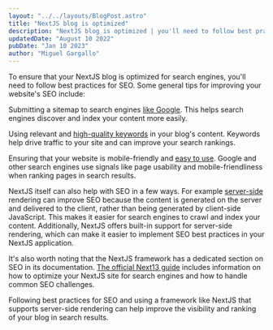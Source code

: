 ```yaml
---
layout: "../../layouts/BlogPost.astro"
title: "NextJS blog is optimized"
description: "NextJS blog is optimized | you'll need to follow best practices for SEO"
updatedDate: "August 10 2022"
pubDate: "Jan 10 2023"
author: "Miguel Gargallo"
---
```


To ensure that your NextJS blog is optimized for search engines, you'll need to follow best practices for SEO. Some general tips for improving your website's SEO include:

Submitting a sitemap to search engines [like Google](https://developers.google.com/search/docs/fundamentals/seo-starter-guide?hl=en%2F&visit_id=638089082578826152-1141657933&rd=1). This helps search engines discover and index your content more easily.

Using relevant and [high-quality keywords](https://www.searchenginejournal.com/why-keywords-still-matter/425671/) in your blog's content. Keywords help drive traffic to your site and can improve your search rankings.

Ensuring that your website is mobile-friendly and [easy to use](https://developers.google.com/search/docs/fundamentals/how-search-works). Google and other search engines use signals like page usability and mobile-friendliness when ranking pages in search results.

NextJS itself can also help with SEO in a few ways. For example [server-side](https://blog.logrocket.com/how-next-js-can-help-improve-seo/) rendering can improve SEO because the content is generated on the server and delivered to the client, rather than being generated by client-side JavaScript. This makes it easier for search engines to crawl and index your content. Additionally, NextJS offers built-in support for server-side rendering, which can make it easier to implement SEO best practices in your NextJS application.

It's also worth noting that the NextJS framework has a dedicated section on SEO in its documentation. [The official Next13 guide](https://nextjs.org/learn/seo/introduction-to-seo) includes information on how to optimize your NextJS site for search engines and how to handle common SEO challenges.

Following best practices for SEO and using a framework like NextJS that supports server-side rendering can help improve the visibility and ranking of your blog in search results.